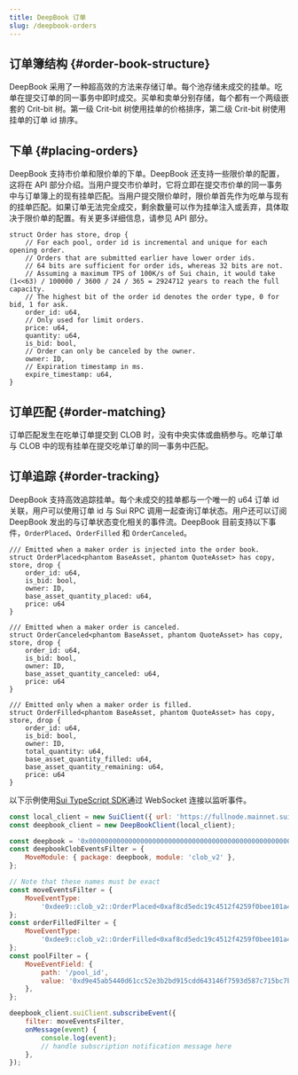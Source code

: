 ```yaml
---
title: DeepBook 订单
slug: /deepbook-orders
---
```


## 订单簿结构 {#order-book-structure}

DeepBook 采用了一种超高效的方法来存储订单。每个池存储未成交的挂单。吃单在提交订单的同一事务中即时成交。买单和卖单分别存储，每个都有一个两级嵌套的 Crit-bit 树。第一级 Crit-bit 树使用挂单的价格排序，第二级 Crit-bit 树使用挂单的订单 id 排序。

## 下单 {#placing-orders}

DeepBook 支持市价单和限价单的下单。DeepBook 还支持一些限价单的配置，这将在 API 部分介绍。当用户提交市价单时，它将立即在提交市价单的同一事务中与订单簿上的现有挂单匹配。当用户提交限价单时，限价单首先作为吃单与现有的挂单匹配。如果订单无法完全成交，剩余数量可以作为挂单注入或丢弃，具体取决于限价单的配置。有关更多详细信息，请参见 API 部分。

```move
struct Order has store, drop {
    // For each pool, order id is incremental and unique for each opening order.
    // Orders that are submitted earlier have lower order ids.
    // 64 bits are sufficient for order ids, whereas 32 bits are not.
    // Assuming a maximum TPS of 100K/s of Sui chain, it would take (1<<63) / 100000 / 3600 / 24 / 365 = 2924712 years to reach the full capacity.
    // The highest bit of the order id denotes the order type, 0 for bid, 1 for ask.
    order_id: u64,
    // Only used for limit orders.
    price: u64,
    quantity: u64,
    is_bid: bool,
    // Order can only be canceled by the owner.
    owner: ID,
    // Expiration timestamp in ms.
    expire_timestamp: u64,
}
```

## 订单匹配 {#order-matching}

订单匹配发生在吃单订单提交到 CLOB 时，没有中央实体或曲柄参与。吃单订单与 CLOB 中的现有挂单在提交吃单订单的同一事务中匹配。

## 订单追踪 {#order-tracking}

DeepBook 支持高效追踪挂单。每个未成交的挂单都与一个唯一的 u64 订单 id 关联，用户可以使用订单 id 与 Sui RPC 调用一起查询订单状态。用户还可以订阅 DeepBook 发出的与订单状态变化相关的事件流。DeepBook 目前支持以下事件，`OrderPlaced`、`OrderFilled` 和 `OrderCanceled`。

```move
/// Emitted when a maker order is injected into the order book.
struct OrderPlaced<phantom BaseAsset, phantom QuoteAsset> has copy, store, drop {
    order_id: u64,
    is_bid: bool,
    owner: ID,
    base_asset_quantity_placed: u64,
    price: u64
}

/// Emitted when a maker order is canceled.
struct OrderCanceled<phantom BaseAsset, phantom QuoteAsset> has copy, store, drop {
    order_id: u64,
    is_bid: bool,
    owner: ID,
    base_asset_quantity_canceled: u64,
    price: u64
}

/// Emitted only when a maker order is filled.
struct OrderFilled<phantom BaseAsset, phantom QuoteAsset> has copy, store, drop {
    order_id: u64,
    is_bid: bool,
    owner: ID,
    total_quantity: u64,
    base_asset_quantity_filled: u64,
    base_asset_quantity_remaining: u64,
    price: u64
}
```

以下示例使用[Sui TypeScript SDK](https://sdk.mystenlabs.com/typescript)通过 WebSocket 连接以监听事件。

```javascript
const local_client = new SuiClient({ url: 'https://fullnode.mainnet.sui.io:443/' });
const deepbook_client = new DeepBookClient(local_client);

const deepbook = '0x000000000000000000000000000000000000000000000000000000000000dee9';
const deepbookClobEventsFilter = {
	MoveModule: { package: deepbook, module: 'clob_v2' },
};

// Note that these names must be exact
const moveEventsFilter = {
	MoveEventType:
		'0xdee9::clob_v2::OrderPlaced<0xaf8cd5edc19c4512f4259f0bee101a40d41ebed738ade5874359610ef8eeced5::coin::COIN, 0x5d4b302506645c37ff133b98c4b50a5ae14841659738d6d733d59d0d217a93bf::coin::COIN>',
};
const orderFilledFilter = {
	MoveEventType:
		'0xdee9::clob_v2::OrderFilled<0xaf8cd5edc19c4512f4259f0bee101a40d41ebed738ade5874359610ef8eeced5::coin::COIN, 0x5d4b302506645c37ff133b98c4b50a5ae14841659738d6d733d59d0d217a93bf::coin::COIN>',
};
const poolFilter = {
	MoveEventField: {
		path: '/pool_id',
		value: '0xd9e45ab5440d61cc52e3b2bd915cdd643146f7593d587c715bc7bfa48311d826',
	},
};

deepbook_client.suiClient.subscribeEvent({
	filter: moveEventsFilter,
	onMessage(event) {
		console.log(event);
		// handle subscription notification message here
	},
});
```
